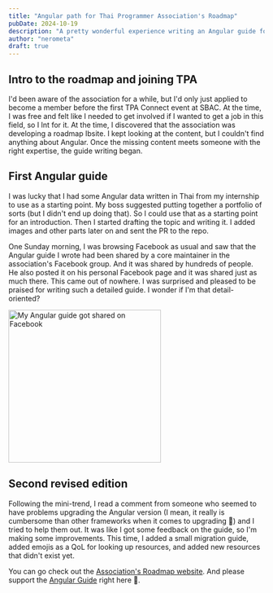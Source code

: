 ```yaml
---
title: "Angular path for Thai Programmer Association's Roadmap"
pubDate: 2024-10-19
description: "A pretty wonderful experience writing an Angular guide for Thai programmers"
author: "nerometa"
draft: true
---
```


## Intro to the roadmap and joining TPA

I'd been aware of the association for a while, but I'd only just applied to become a member before the first TPA Connect event at SBAC. At the time, I was free and felt like I needed to get involved if I wanted to get a job in this field, so I Int for it. At the time, I discovered that the association was developing a roadmap Ibsite. I kept looking at the content, but I couldn't find anything about Angular. Once the missing content meets someone with the right expertise, the guide writing began.


## First Angular guide

I was lucky that I had some Angular data written in Thai from my internship to use as a starting point. My boss suggested putting together a portfolio of sorts (but I didn't end up doing that). So I could use that as a starting point for an introduction. Then I started drafting the topic and writing it. I added images and other parts later on and sent the PR to the repo.

One Sunday morning, I was browsing Facebook as usual and saw that the Angular guide I wrote had been shared by a core maintainer in the association's Facebook group. And it was shared by hundreds of people. He also posted it on his personal Facebook page and it was shared just as much there. This came out of nowhere. I was surprised and pleased to be praised for writing such a detailed guide. I wonder if I'm that detail-oriented?

<div class="img-wrapper">
	<img src="/images/ng-guide-on-fb-2.png" alt="My Angular guide got shared on Facebook" width="300px" />
</div>

## Second revised edition 

Following the mini-trend, I read a comment from someone who seemed to have problems upgrading the Angular version (I mean, it really is cumbersome than other frameworks when it comes to upgrading 🤣) and I tried to help them out. It was like I got some feedback on the guide, so I'm making some improvements. This time, I added a small migration guide, added emojis as a QoL for looking up resources, and added new resources that didn't exist yet.

You can go check out the [Association's Roadmap website](https://roadmap.thaiprogrammer.org/). And please support the [Angular Guide](https://roadmap.thaiprogrammer.org/paths/Ib-guideline/frontend/angular) right here 🙏.
